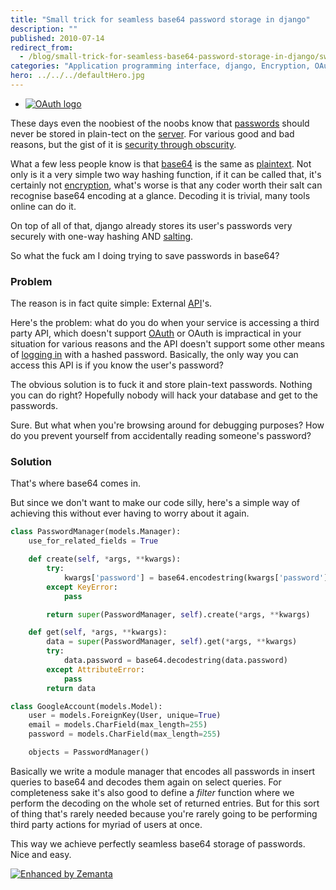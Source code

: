 ```yaml
---
title: "Small trick for seamless base64 password storage in django"
description: ""
published: 2010-07-14
redirect_from:
  - /blog/small-trick-for-seamless-base64-password-storage-in-django/swizec/1378
categories: "Application programming interface, django, Encryption, OAuth, Password, python, Security, Shareware, Uncategorized"
hero: ../../../defaultHero.jpg
---
```


- [![OAuth logo](https://swizec.com/wp-content/uploads/2010/08/300px-Oauth_logo.svg_.png)](http://commons.wikipedia.org/wiki/File:Oauth_logo.svg)

These days even the noobiest of the noobs know that [passwords](http://en.wikipedia.org/wiki/Password) should never be stored in plain-tect on the [server](http://en.wikipedia.org/wiki/Server_%28computing%29). For various good and bad reasons, but the gist of it is [security through obscurity](http://en.wikipedia.org/wiki/Security_through_obscurity).

What a few less people know is that [base64](http://en.wikipedia.org/wiki/Base64) is the same as [plaintext](http://en.wikipedia.org/wiki/Plaintext). Not only is it a very simple two way hashing function, if it can be called that, it's certainly not [encryption](http://en.wikipedia.org/wiki/Encryption), what's worse is that any coder worth their salt can recognise base64 encoding at a glance. Decoding it is trivial, many tools online can do it.

On top of all of that, django already stores its user's passwords very securely with one-way hashing AND [salting](http://en.wikipedia.org/wiki/Salt_%28cryptography%29).

So what the fuck am I doing trying to save passwords in base64?

### Problem

The reason is in fact quite simple: External [API](http://en.wikipedia.org/wiki/Application_programming_interface)'s.

Here's the problem: what do you do when your service is accessing a third party API, which doesn't support [OAuth](http://oauth.net) or OAuth is impractical in your situation for various reasons and the API doesn't support some other means of [logging in](http://en.wikipedia.org/wiki/Login) with a hashed password. Basically, the only way you can access this API is if you know the user's password?

The obvious solution is to fuck it and store plain-text passwords. Nothing you can do right? Hopefully nobody will hack your database and get to the passwords.

Sure. But what when you're browsing around for debugging purposes? How do you prevent yourself from accidentally reading someone's password?

### Solution

That's where base64 comes in.

But since we don't want to make our code silly, here's a simple way of achieving this without ever having to worry about it again.

```python
class PasswordManager(models.Manager):
    use_for_related_fields = True

    def create(self, *args, **kwargs):
        try:
            kwargs['password'] = base64.encodestring(kwargs['password'])
        except KeyError:
            pass

        return super(PasswordManager, self).create(*args, **kwargs)

    def get(self, *args, **kwargs):
        data = super(PasswordManager, self).get(*args, **kwargs)
        try:
            data.password = base64.decodestring(data.password)
        except AttributeError:
            pass
        return data

class GoogleAccount(models.Model):
    user = models.ForeignKey(User, unique=True)
    email = models.CharField(max_length=255)
    password = models.CharField(max_length=255)

    objects = PasswordManager()
```

Basically we write a module manager that encodes all passwords in insert queries to base64 and decodes them again on select queries. For completeness sake it's also good to define a _filter_ function where we perform the decoding on the whole set of returned entries. But for this sort of thing that's rarely needed because you're rarely going to be performing third party actions for myriad of users at once.

This way we achieve perfectly seamless base64 storage of passwords. Nice and easy.

[![Enhanced by Zemanta](https://img.zemanta.com/zemified_e.png?x-id=eded0a7d-aadf-4552-a54d-328c43c8a709)](http://www.zemanta.com/)
